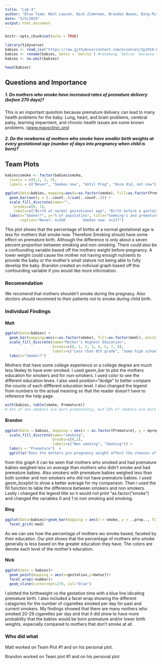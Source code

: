 ---
title: "Lab 4"
author: "Blue Team: Matt Lawson, Nick Zimmrman, Brandon Bowen, Bing Mitchell"
date: "2/5/2019"
output: html_document
---
  
  
    
    
    
    
     
     


```{r setup, include=FALSE}
knitr::opts_chunk$set(echo = TRUE)
```


```{r, include=F}
library(tidyverse)
babies <- read_csv("https://raw.githubusercontent.com/ervance1/Sp2018-Data-Science-repo/master/babies2a.dat")
babies <- rename(babies, bwtoz = `bwt/oz`) #renaming `bwt/oz` because the "/" sign requires special care
babies <- na.omit(babies)
```
```{r, include=F}
head(babies)
```



## Questions and Importance

##### 1. Do mothers who smoke have increased rates of premature delivery (before 270 days)?
  This is an important question because premature delivery can lead to many health problems for the baby. Lung, heart, and brain problems, cerebral palsy, learning imparment, and chronic health issues are some known problems.
  ([www.mayoclinic.org](https://www.mayoclinic.org/diseases-conditions/premature-birth/symptoms-causes/syc-20376730))

##### 2. Do the newborns of mothers who smoke have smaller birth weights at every gestational age (number of days into pregnancy when child is born)?




## Team Plots
```{r, include=F}

babies$smoke <- factor(babies$smoke,
  levels = c(0,1, 2, 3),
  labels = c("Never", "Smokes now", "Until Preg", "Once did, not now"))
```

```{r}
ggplot(data=babies, mapping=aes(x=as.factor(smoke), fill=as.factor(Premature)))+
  geom_bar(aes(y = (..count..)/sum(..count..))) +
  scale_fill_discrete(name="",
    breaks=c(0, 1),
    labels=c("Birth at normal gestational age", "Birth before a gestational age of 270 days")) +
  labs(x="Smoker?", y="% of population", title="Somking's and premature births",
       caption="Never: n=288        Smokes now: n=217")
```

This plot shows that the percentage of births at a normal gestational age is less for mothers that smoke now. Therefore Smoking should have some effect on premature birth. Although the difference is only about a seven percent proportion between smoking and non-smoking. There could also be a confounding variable based off the mothers weight before pregnancy. A lower weight could cause the mother not having enough nutrients to provide the baby or the mother's small stature not being able to fully develop the baby. Brandon created an indiviual graph based off this confounding variable if you would like more information.


### Recomendation
We recomend that mothers shouldn't smoke during the pregnacy. Also doctors should recomned to their patients not to smoke during child birth. 

### Individual Findings


#### Matt

```{r}
ggplot(data=babies) + 
  geom_bar(mapping=aes(x=as.factor(smoke), fill=as.factor(med)), position="dodge") + 
  scale_fill_discrete(name="Mother's Highest Education",
                      breaks=c(0, 1, 2, 3, 4, 5, 7, 9),
                      labels=c("Less than 8th grade", "Some high school", "High school graduate", "High school + trade school", "some college", "College graduate", "trade school", "Unknown")) +
  labs(x="Smoker?")
```


Mothers that have some college experience or a college degree are much less likeley to have ever smoked.
I used geom_bar to plot the mothers education for smokers and for non-smokers. I used color to see the different education leves. I also used position="dodge" to better compare the counts of each diffferent education level. I also changed the legend from numbers to the actual meaning so that the reader doesn't have to reference the help page.

```{r, include=F}
with(babies, table(smoke, Premature))
# 41% of non-smokers are born prematurely, but 52% of smokers are born prematurely 
```




#### Brandon
```{r}
ggplot(data = babies, mapping = aes(x = as.factor(Premature), y = mpregwt, fill=as.factor(smoke))) + geom_boxplot() +
  scale_fill_discrete(name="smoking",
                      breaks=c(0,1),
                      labels=c("Non smoking", "Smoking")) +
  labs(x = "Premature")  +
  ggtitle("Does the mothers pre-pregnancy weight affect the chances of premature babies?")
```


from this graph it can be seen that mothers who smoked and had premature babies weighed less on average than mothers who didn't smoke and had premature babies. Also smokers with premature babies weighed less than both somker and non smokers who did not have premature babies.
I used geom_boxplot to show a better average for my comparison. Then i used the fill function to lable the difference between smokers and non smokers. Lastly i changed the legend title so it would not print "as.factor("smoke") and changed the variables 0 and 1 to non smoking and smoking.


#### Bing
```{r}

ggplot(data=babies)+geom_bar(mapping = aes(x = smoke, y = ..prop.., fill = med)) + 
  facet_grid(~med)
```

As we can see how the percentage of mothers wo smoke based, faceted by their education. Our plot shows that the percentage of mothers who smoke generally is less based on the greater education they have. The colors are denote each level of the mother's education.

#### Nick
```{r}
ggplot(data = babies)+
  geom_point(mapping = aes(x=gestation,y=bwtoz))+
  facet_wrap(~number)+
  geom_vline(xintercept=270, col="blue")
```
I plotted the birthweight vs the gestation time with a blue line idicating premature birth.
I also included a facet wrap showing the different catagories for the number of cigarettes smoked per day for past and current smokers. My findings showed that there are many mothers who smoked 20-29 cigarettes per day and that it did show to have more probability that the babies would be born premature and/or lower birth weights, especially compared to mothers that don't smoke at all.  


### Who did what
Matt worked on Team Plot #1 and on his personal plot.

Brandon worked on Team plot #1 and on his personal plot